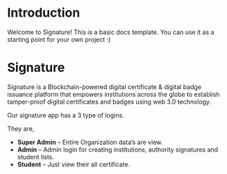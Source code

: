 # Introduction

Welcome to Signature! This is a basic docs template. You can use it as a starting point for your own project :)

# Signature

Signature is a Blockchain-powered digital certificate & digital badge issuance platform that empowers institutions across the globe to establish tamper-proof digital certificates and badges using web 3.0 technology.

Our signature app has a 3 type of logins.

They are,

- **Super Admin** – Entire Organization data’s are view.
- **Admin** – Admin login for creating institutions, authority signatures and student lists.
- **Student** – Just view their all certificate.
